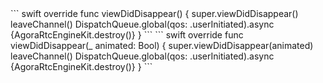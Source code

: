 <PlatformWrapper platform="macos">
``` swift
    override func viewDidDisappear()
    {
        super.viewDidDisappear()
        leaveChannel()
        DispatchQueue.global(qos: .userInitiated).async {AgoraRtcEngineKit.destroy()}
    }
```
</PlatformWrapper>
<PlatformWrapper platform="ios">
``` swift
    override func viewDidDisappear(_ animated: Bool) {
        super.viewDidDisappear(animated)
        leaveChannel()
        DispatchQueue.global(qos: .userInitiated).async {AgoraRtcEngineKit.destroy()}
    }
```
</PlatformWrapper>